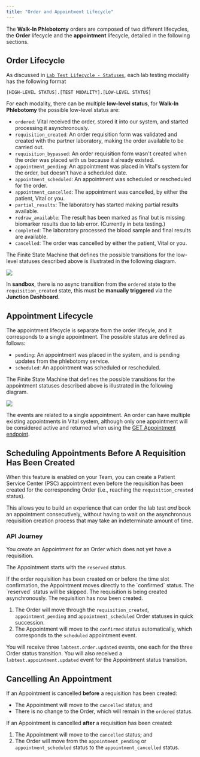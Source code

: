 ```yaml
---
title: "Order and Appointment Lifecycle"
---
```



The **Walk-In Phlebotomy** orders are composed of two different lifecycles, the **Order** lifecycle and
the **appointment** lifecycle, detailed in the following sections.

## Order Lifecycle

As discussed in [`Lab Test Lifecycle - Statuses`](/lab/workflow/lab-test-lifecycle#statuses),
each lab testing modality has the following format

```[HIGH-LEVEL STATUS].[TEST MODALITY].[LOW-LEVEL STATUS]```

For each modality, there can be multiple **low-level status**, for **Walk-In Phlebotomy** the
possible low-level status are:

- `ordered`: Vital received the order, stored it into our system, and started processing it asynchronously.
- `requisition_created`: An order requisition form was validated and created with the partner laboratory, making the order available to be carried out.
- `requisition_bypassed`: An order requisition form wasn't created when the order was placed with us because it already existed.
- `appointment_pending`: An appointment was placed in Vital's system for the order, but doesn't have a scheduled date.
- `appointment_scheduled`: An appointment was scheduled or rescheduled for the order.
- `appointment_cancelled`: The appointment was cancelled, by either the patient, Vital or you.
- `partial_results`: The laboratory has started making partial results available.
- `redraw_available`: The result has been marked as final but is missing biomarker results due to lab error. (Currently in beta testing.)
- `completed`: The laboratory processed the blood sample and final results are available.
- `cancelled`: The order was cancelled by either the patient, Vital or you.

The Finite State Machine that defines the possible transitions for the low-level statuses described above is illustrated
in the following diagram.

<Frame caption="Possible state transitions for the Walk-In Phlebotomy Order low-level statuses.">
    <img src="/img/walkin-statuses.png"/>
</Frame>

<br />

<Info>In **sandbox**, there is no async transition from the `ordered` state to the `requisition_created` state, this must be **manually triggered** via the **Junction Dashboard**.</Info>

## Appointment Lifecycle

The appointment lifecycle is separate from the order lifecyle, and it corresponds to a single appointment.
The possible status are defined as follows:

- `pending`: An appointment was placed in the system, and is pending updates from the phlebotomy service.
- `scheduled`: An appointment was scheduled or rescheduled.

The Finite State Machine that defines the possible transitions for the appointment statuses described above is illustrated
in the following diagram.

<Frame caption="Possible state transitions for the Walk-In Phlebotomy Appointment statuses.">
    <img src="/img/walkin_appt_statuses.png"/>
</Frame>

The events are related to a single appointment. An order can have multiple existing appointments in Vital system, although only one appointment will be considered active
and returned when using the [GET Appointment endpoint](/api-reference/lab-testing/psc-schedulling/get-psc-appointment).


## Scheduling Appointments Before A Requisition Has Been Created

<FeatureBeta />

When this feature is enabled on your Team, you can create a Patient Service Center (PSC) appointment even before the requisition has been created for
the corresponding Order (i.e., reaching the `requisition_created` status).

This allows you to build an experience that can order the lab test _and_ book an appointment consecutively, without having to wait on the
asynchronous requisition creation process that may take an indeterminate amount of time.

### API Journey

<Steps>
  <Step title="Creating an appointment">
  You create an Appointment for an Order which does not yet have a requisition.

  The Appointment starts with the `reserved` status.

  <Note>
  If the order requisition has been created on or before the time slot confirmation, the Appointment moves directly to the
  `confirmed` status. The `reserved` status will be skipped.
  </Note>
  </Step>

  <Step title="Waiting for Requisition Creation">
  The requisition is being created asynchronously.
  </Step>

  <Step title="Requisition has been created">
  The requisition has now been created.

  1. The Order will move through the `requisition_created`, `appointment_pending` and `appointment_scheduled` Order statuses in quick succession.
  2. The Appointment will move to the `confirmed` status automatically, which corresponds to the `scheduled` appointment event.

  You will receive three `labtest.order.updated` events, one each for the three Order status transition. You will also received
  a `labtest.appointment.updated` event for the Appointment status transition.
  </Step>
</Steps>


## Cancelling An Appointment

If an Appointment is cancelled **before** a requisition has been created:

* The Appointment will move to the `cancelled` status; and
* There is no change to the Order, which will remain in the `ordered` status.

If an Appointment is cancelled **after** a requisition has been created:

1. The Appointment will move to the `cancelled` status; and
2. The Order will move from the `appointment_pending` or `appointment_scheduled` status to the `appointment_cancelled` status.
